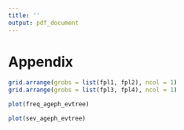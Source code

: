 ```yaml
---
title: ''
output: pdf_document
---
```

# Appendix


\newpage
```r
grid.arrange(grobs = list(fpl1, fpl2), ncol = 1)
grid.arrange(grobs = list(fpl3, fpl4), ncol = 1)
```
\newpage
```r
plot(freq_ageph_evtree)
```
\newpage 
```r
plot(sev_ageph_evtree)
```